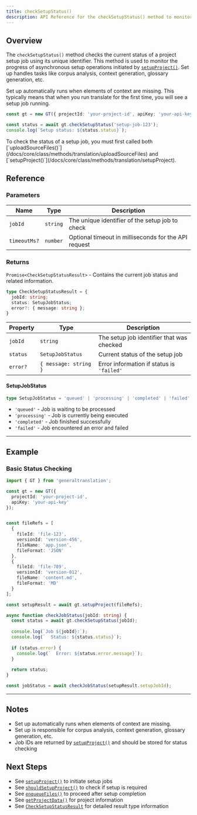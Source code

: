 ```yaml
---
title: checkSetupStatus()
description: API Reference for the checkSetupStatus() method to monitor project setup job progress
---
```


## Overview

The `checkSetupStatus()` method checks the current status of a project setup job using its unique identifier.
This method is used to monitor the progress of asynchronous setup operations initiated by [`setupProject()`](/docs/core/class/methods/translation/setupProject).
Set up handles tasks like corpus analysis, context generation, glossary generation, etc.

Set up automatically runs when elements of context are missing.
This typically means that when you run translate for the first time, you will see a setup job running.

```typescript
const gt = new GT({ projectId: 'your-project-id', apiKey: 'your-api-key' });

const status = await gt.checkSetupStatus('setup-job-123');
console.log(`Setup status: ${status.status}`);
```

<Callout>
  To check the status of a setup job, you must first called both [`uploadSourceFiles()`](/docs/core/class/methods/translation/uploadSourceFiles) and [`setupProject()`](/docs/core/class/methods/translation/setupProject).
</Callout>

## Reference

### Parameters

| Name | Type | Description |
|------|------|-------------|
| `jobId` | `string` | The unique identifier of the setup job to check |
| `timeoutMs?` | `number` | Optional timeout in milliseconds for the API request |

### Returns

`Promise<CheckSetupStatusResult>` - Contains the current job status and related information.

```typescript
type CheckSetupStatusResult = {
  jobId: string;
  status: SetupJobStatus;
  error?: { message: string };
}
```

| Property | Type | Description |
|----------|------|-------------|
| `jobId` | `string` | The setup job identifier that was checked |
| `status` | `SetupJobStatus` | Current status of the setup job |
| `error?` | `{ message: string }` | Error information if status is `'failed'` |

#### SetupJobStatus

```typescript
type SetupJobStatus = 'queued' | 'processing' | 'completed' | 'failed';
```

- `'queued'` - Job is waiting to be processed
- `'processing'` - Job is currently being executed
- `'completed'` - Job finished successfully
- `'failed'` - Job encountered an error and failed

---

## Example

### Basic Status Checking

```typescript copy
import { GT } from 'generaltranslation';

const gt = new GT({
  projectId: 'your-project-id',
  apiKey: 'your-api-key'
});


const fileRefs = [
  {
    fileId: 'file-123',
    versionId: 'version-456',
    fileName: 'app.json',
    fileFormat: 'JSON'
  },
  {
    fileId: 'file-789',
    versionId: 'version-012',
    fileName: 'content.md',
    fileFormat: 'MD'
  }
];

const setupResult = await gt.setupProject(fileRefs);

async function checkJobStatus(jobId: string) {
  const status = await gt.checkSetupStatus(jobId);
  
  console.log(`Job ${jobId}:`);
  console.log(`  Status: ${status.status}`);
  
  if (status.error) {
    console.log(`  Error: ${status.error.message}`);
  }
  
  return status;
}

const jobStatus = await checkJobStatus(setupResult.setupJobId);
```

---

## Notes

* Set up automatically runs when elements of context are missing.
* Set up is responsible for corpus analysis, context generation, glossary generation, etc.
* Job IDs are returned by [`setupProject()`](/docs/core/class/methods/translation/setupProject) and should be stored for status checking

## Next Steps

* See [`setupProject()`](/docs/core/class/methods/translation/setupProject) to initiate setup jobs
* See [`shouldSetupProject()`](/docs/core/class/methods/translation/shouldSetupProject) to check if setup is required
* See [`enqueueFiles()`](/docs/core/class/methods/translation/enqueueFiles) to proceed after setup completion
* See [`getProjectData()`](/docs/core/class/methods/translation/getProjectData) for project information
* See [`CheckSetupStatusResult`](/docs/core/types/CheckSetupStatusResult) for detailed result type information